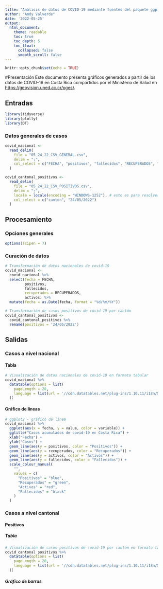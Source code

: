 ---
title: "Análisis de datos de COVID-19 mediante fuentes del paquete ggplot2"
author: "Andy Valverde"
date: '2022-05-25'
output:
  html_document:
    theme: readable    
    toc: true
    toc_depth: 5
    toc_float:
      collapsed: false
      smooth_scroll: false
---

```{r setup, include=FALSE}
knitr::opts_chunk$set(echo = TRUE)
```

#Presentación
Este documento presenta gráficos generados a partir de los datos de COVID-19 en Costa Rica compartidos por el Ministerio de Salud en [https://geovision.uned.ac.cr/oges/](https://geovision.uned.ac.cr/oges/).

## Entradas
```{r, include=FALSE}
library(tidyverse)
library(plotly)
library(DT)
```

### Datos generales de casos
```{r}
covid_nacional <-
  read_delim(
    file = "05_24_22_CSV_GENERAL.csv",
    delim = ";",
    col_select = c("FECHA", "positivos", "fallecidos", "RECUPERADOS", "activos")
  )

covid_cantonal_positivos <-
  read_delim(
    file = "05_24_22_CSV_POSITIVOS.csv",
    delim = ";",
    locale = locale(encoding = "WINDOWS-1252"), # esto es para resolver el problema con las tildes
    col_select = c("canton", "24/05/2022")
  )
```

## Procesamiento
### Opciones generales
```{r}
options(scipen = 7)
```

### Curación de datos
```{r}
# Transformación de datos nacionales de covid-19
covid_nacional <-
  covid_nacional %>%
  select(fecha = FECHA,
         positivos,
         fallecidos,
         recuperados = RECUPERADOS,
         activos) %>%
  mutate(fecha = as.Date(fecha, format = "%d/%m/%Y"))

# Transformación de casos positivos de covid-19 por cantón
covid_cantonal_positivos <-
  covid_cantonal_positivos %>%
  rename(positivos = '24/05/2022')
```

## Salidas
### Casos a nivel nacional
#### Tabla
```{r}
# Visualización de datos nacionales de covid-19 en formato tabular
covid_nacional %>%
  datatable(options = list(
    pageLength = 20,
    language = list(url = '//cdn.datatables.net/plug-ins/1.10.11/i18n/Spanish.json')
  ))
```

#### Gráfico de líneas
```{r}
# ggplot2 - gráfico de línea
covid_nacional %>%
  ggplot(aes(x = fecha, y = value, color = variable)) +
  ggtitle("Casos acumulados de covid-19 en Costa Rica") +
  xlab("Fecha") +
  ylab("Casos") +
  geom_line(aes(y = positivos, color = "Positivos")) +
  geom_line(aes(y = recuperados, color = "Recuperados")) +
  geom_line(aes(y = activos, color = "Activos")) +
  geom_line(aes(y = fallecidos, color = "Fallecidos")) +
  scale_colour_manual(
    "",
    values = c(
      "Positivos" = "blue",
      "Recuperados" = "green",
      "Activos" = "red",
      "Fallecidos" = "black"
    )
  )
```

### Casos a nivel cantonal
#### Positivos 
##### Tabla
```{r}
# Visualización de casos positivos de covid-19 por cantón en formato tabular
covid_cantonal_positivos %>%
  datatable(options = list(
    pageLength = 20,
    language = list(url = '//cdn.datatables.net/plug-ins/1.10.11/i18n/Spanish.json')
  ))
```

##### Gráfico de barras
```{r}

```
